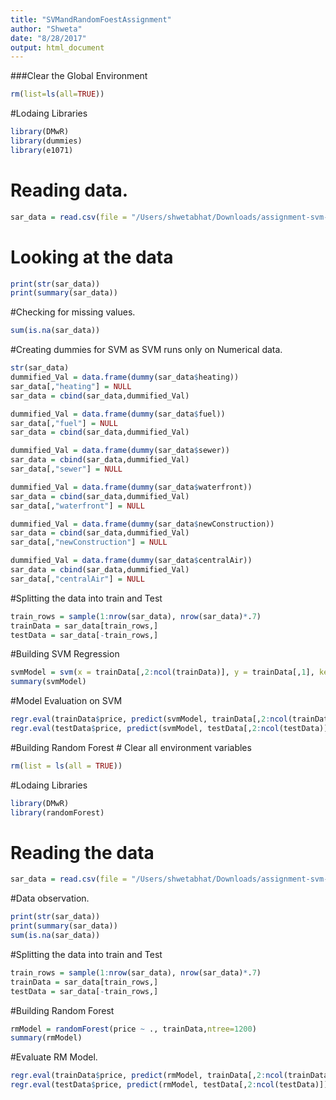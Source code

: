 ```yaml
---
title: "SVMandRandomFoestAssignment"
author: "Shweta"
date: "8/28/2017"
output: html_document
---
```

  
###Clear the Global Environment
```r
rm(list=ls(all=TRUE))
```
#Lodaing Libraries
```r
library(DMwR)
library(dummies)
library(e1071)
```

# Reading data.
```r
sar_data = read.csv(file = "/Users/shwetabhat/Downloads/assignment-svm-random-forest-ShwetaGBhat-master/SaratogaHouses.csv", sep = ",")
```

# Looking at the data 
```r
print(str(sar_data))
print(summary(sar_data))
```

#Checking for missing values.
```r
sum(is.na(sar_data))
```

#Creating dummies for SVM as SVM runs only on Numerical data.
```r
str(sar_data)
dummified_Val = data.frame(dummy(sar_data$heating))
sar_data[,"heating"] = NULL
sar_data = cbind(sar_data,dummified_Val)

dummified_Val = data.frame(dummy(sar_data$fuel))
sar_data[,"fuel"] = NULL
sar_data = cbind(sar_data,dummified_Val)

dummified_Val = data.frame(dummy(sar_data$sewer))
sar_data = cbind(sar_data,dummified_Val)
sar_data[,"sewer"] = NULL

dummified_Val = data.frame(dummy(sar_data$waterfront))
sar_data = cbind(sar_data,dummified_Val)
sar_data[,"waterfront"] = NULL

dummified_Val = data.frame(dummy(sar_data$newConstruction))
sar_data = cbind(sar_data,dummified_Val)
sar_data[,"newConstruction"] = NULL

dummified_Val = data.frame(dummy(sar_data$centralAir))
sar_data = cbind(sar_data,dummified_Val)
sar_data[,"centralAir"] = NULL
```
#Splitting the data into train and Test
```r
train_rows = sample(1:nrow(sar_data), nrow(sar_data)*.7)
trainData = sar_data[train_rows,]
testData = sar_data[-train_rows,]
```
#Building SVM Regression
```r
svmModel = svm(x = trainData[,2:ncol(trainData)], y = trainData[,1], kernel = "linear")
summary(svmModel)
```
#Model Evaluation on SVM
```r
regr.eval(trainData$price, predict(svmModel, trainData[,2:ncol(trainData)]))
regr.eval(testData$price, predict(svmModel, testData[,2:ncol(testData)]))
```

#Building Random Forest
# Clear all environment variables
```r
rm(list = ls(all = TRUE))
```
#Lodaing Libraries
```r
library(DMwR)
library(randomForest)
```
# Reading the data
```r
sar_data = read.csv(file = "/Users/shwetabhat/Downloads/assignment-svm-random-forest-ShwetaGBhat-master/SaratogaHouses.csv", sep = ",")
```
#Data observation.
```r
print(str(sar_data))
print(summary(sar_data))
sum(is.na(sar_data))
```
#Splitting the data into train and Test
```r
train_rows = sample(1:nrow(sar_data), nrow(sar_data)*.7)
trainData = sar_data[train_rows,]
testData = sar_data[-train_rows,]
```
#Building Random Forest 
```r
rmModel = randomForest(price ~ ., trainData,ntree=1200)
summary(rmModel)
```
#Evaluate RM Model.
```r
regr.eval(trainData$price, predict(rmModel, trainData[,2:ncol(trainData)]))
regr.eval(testData$price, predict(rmModel, testData[,2:ncol(testData)]))
```
